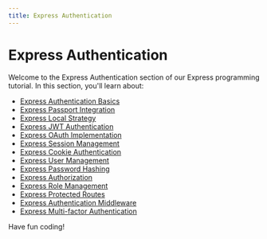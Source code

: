 ```yaml
---
title: Express Authentication
---
```


# Express Authentication

Welcome to the Express Authentication section of our Express programming tutorial. In this section, you'll learn about:

- [Express Authentication Basics](./0-express-authentication-basics.mdx)
- [Express Passport Integration](./1-express-passport-integration.mdx)
- [Express Local Strategy](./2-express-local-strategy.mdx)
- [Express JWT Authentication](./3-express-jwt-authentication.mdx)
- [Express OAuth Implementation](./4-express-oauth-implementation.mdx)
- [Express Session Management](./5-express-session-management.mdx)
- [Express Cookie Authentication](./6-express-cookie-authentication.mdx)
- [Express User Management](./7-express-user-management.mdx)
- [Express Password Hashing](./8-express-password-hashing.mdx)
- [Express Authorization](./9-express-authorization.mdx)
- [Express Role Management](./10-express-role-management.mdx)
- [Express Protected Routes](./11-express-protected-routes.mdx)
- [Express Authentication Middleware](./12-express-authentication-middleware.mdx)
- [Express Multi-factor Authentication](./13-express-multi-factor-authentication.mdx)

Have fun coding!